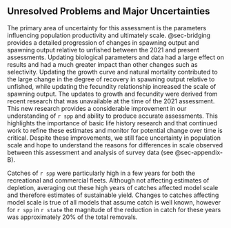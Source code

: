 ## Unresolved Problems and Major Uncertainties

<!-- Describe any special issues (e.g., unbalanced or questionable data, missing survey data) that complicate scientific assessment, questions about the best model scenario. -->

The primary area of uncertainty for this assessment is the parameters influencing population productivity and ultimately scale.  @sec-bridging provides a detailed progression of changes in spawning output and spawning output relative to unfished between the 2021 and present assessments.  Updating biological parameters and data had a large effect on results and had a much greater impact than other changes such as selectivity.  Updating the growth curve and natural mortality contributed to the large change in the degree of recovery in spawning output relative to unfished, while updating the fecundity relationship increased the scale of spawning output. The updates to growth and fecundity were derived from recent research that was unavailable at the time of the 2021 assessment.  This new research provides a considerable improvement in our understanding of `r spp` and ability to produce accurate assessments.  This highlights the importance of basic life history research and that continued work to refine these estimates and monitor for potential change over time is critical.  Despite these improvements, we still face uncertainty in population scale and hope to understand the reasons for differences in scale observed between this assessment and analysis of \gls{rov} survey data (see @sec-appendix-B).  

Catches of `r spp` were particularly high in a few years for both the recreational and commercial fleets. Although not affecting estimates of depletion, averaging out these high years of catches affected model scale and therefore estimates of sustainable yield. Changes to catches affecting model scale is true of all models that assume catch is well known, however for `r spp` in `r state` the magnitude of the reduction in catch for these years was approximately 20% of the total removals. 